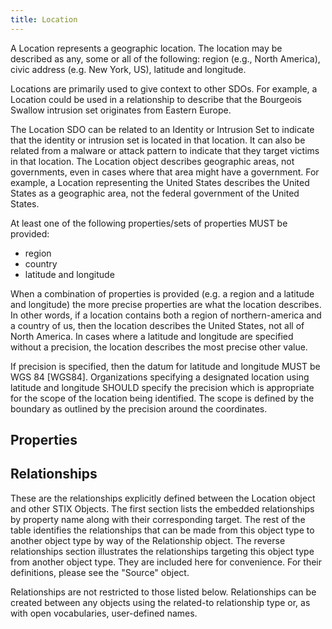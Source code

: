 ```yaml
---
title: Location
---
```


A Location represents a geographic location. The location may be described as any, some or all of the following: region (e.g., North America), civic address (e.g. New York, US), latitude and longitude.

Locations are primarily used to give context to other SDOs. For example, a Location could be used in a relationship to describe that the Bourgeois Swallow intrusion set originates from Eastern Europe.

The Location SDO can be related to an Identity or Intrusion Set to indicate that the identity or intrusion set is located in that location. It can also be related from a malware or attack pattern to indicate that they target victims in that location. The Location object describes geographic areas, not governments, even in cases where that area might have a government. For example, a Location representing the United States describes the United States as a geographic area, not the federal government of the United States.

At least one of the following properties/sets of properties MUST be provided:

- region
- country
- latitude and longitude

When a combination of properties is provided (e.g. a region and a latitude and longitude) the more precise properties are what the location describes. In other words, if a location contains both a region of northern-america and a country of us, then the location describes the United States, not all of North America. In cases where a latitude and longitude are specified without a precision, the location describes the most precise other value.

If precision is specified, then the datum for latitude and longitude MUST be WGS 84 [WGS84]. Organizations specifying a designated location using latitude and longitude SHOULD specify the precision which is appropriate for the scope of the location being identified. The scope is defined by the boundary as outlined by the precision around the coordinates.

## Properties
<PropertiesOverview type='location' />
<PropertyDefinitions type='location' />

## Relationships
These are the relationships explicitly defined between the Location object and other STIX Objects. The first section lists the embedded relationships by property name along with their corresponding target. The rest of the table identifies the relationships that can be made from this object type to another object type by way of the Relationship object. The reverse relationships section illustrates the relationships targeting this object type from another object type. They are included here for convenience. For their definitions, please see the "Source" object.

Relationships are not restricted to those listed below. Relationships can be created between any objects using the related-to relationship type or, as with open vocabularies, user-defined names.

<Relationships type='location' />
